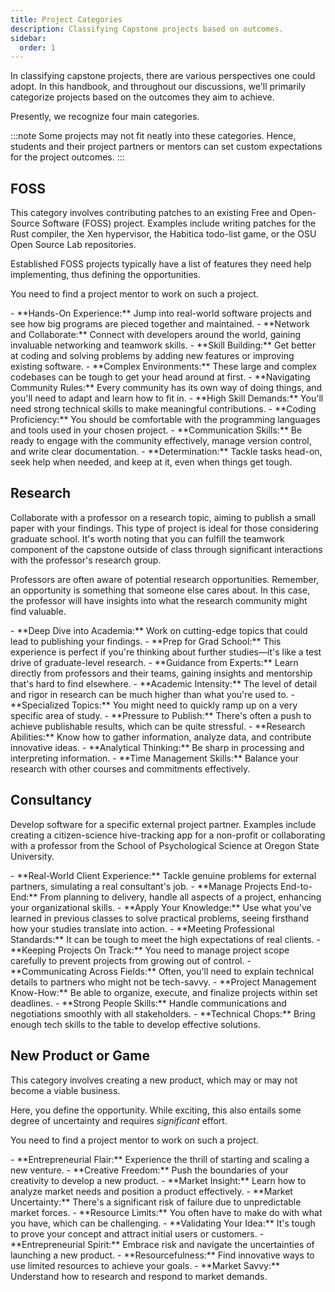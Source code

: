 ```yaml
---
title: Project Categories
description: Classifying Capstone projects based on outcomes.
sidebar:
  order: 1
---
```



In classifying capstone projects, there are various perspectives one could adopt. In this handbook, and throughout our discussions, we'll primarily categorize projects based on the outcomes they aim to achieve. 

<LinkCard
  title="How will these categories be graded?"
  description="Learn about the different outcomes."
  href="/project-evaluation/project-partner-evaluation/#verification-and-validation"
/>

Presently, we recognize four main categories. 

:::note
Some projects may not fit neatly into these categories. Hence, students and their project partners or mentors can set custom expectations for the project outcomes.
:::

## FOSS

This category involves contributing patches to an existing Free and Open-Source Software (FOSS) project. Examples include writing patches for the Rust compiler, the Xen hypervisor, the Habitica todo-list game, or the OSU Open Source Lab repositories.

Established FOSS projects typically have a list of features they need help implementing, thus defining the opportunities.

You need to find a project mentor to work on such a project.

<Tabs syncKey="trio">
  <TabItem label="Benefits" icon="rocket">
    - **Hands-On Experience:** Jump into real-world software projects and see how big programs are pieced together and maintained.
    - **Network and Collaborate:** Connect with developers around the world, gaining invaluable networking and teamwork skills.
    - **Skill Building:** Get better at coding and solving problems by adding new features or improving existing software.
  </TabItem>
  <TabItem label="Challenges" icon="puzzle">
    - **Complex Environments:** These large and complex codebases can be tough to get your head around at first.
    - **Navigating Community Rules:** Every community has its own way of doing things, and you'll need to adapt and learn how to fit in.
    - **High Skill Demands:** You'll need strong technical skills to make meaningful contributions.
  </TabItem>
  <TabItem label="Requirements" icon="approve-check-circle">
    - **Coding Proficiency:** You should be comfortable with the programming languages and tools used in your chosen project.
    - **Communication Skills:** Be ready to engage with the community effectively, manage version control, and write clear documentation.
    - **Determination:** Tackle tasks head-on, seek help when needed, and keep at it, even when things get tough.
  </TabItem>
</Tabs>

## Research

Collaborate with a professor on a research topic, aiming to publish a small paper with your findings. This type of project is ideal for those considering graduate school. It's worth noting that you can fulfill the teamwork component of the capstone outside of class through significant interactions with the professor's research group.

Professors are often aware of potential research opportunities. Remember, an opportunity is something that someone else cares about. In this case, the professor will have insights into what the research community might find valuable.

<Tabs syncKey="trio">
  <TabItem label="Benefits" icon="rocket">
    - **Deep Dive into Academia:** Work on cutting-edge topics that could lead to publishing your findings.
    - **Prep for Grad School:** This experience is perfect if you're thinking about further studies—it's like a test drive of graduate-level research.
    - **Guidance from Experts:** Learn directly from professors and their teams, gaining insights and mentorship that's hard to find elsewhere.
  </TabItem>
  <TabItem label="Challenges" icon="puzzle">
    - **Academic Intensity:** The level of detail and rigor in research can be much higher than what you're used to.
    - **Specialized Topics:** You might need to quickly ramp up on a very specific area of study.
    - **Pressure to Publish:** There's often a push to achieve publishable results, which can be quite stressful.
  </TabItem>
  <TabItem label="Requirements" icon="approve-check-circle">
    - **Research Abilities:** Know how to gather information, analyze data, and contribute innovative ideas.
    - **Analytical Thinking:** Be sharp in processing and interpreting information.
    - **Time Management Skills:** Balance your research with other courses and commitments effectively.
  </TabItem>
</Tabs>

## Consultancy

Develop software for a specific external project partner. Examples include creating a citizen-science hive-tracking app for a non-profit or collaborating with a professor from the School of Psychological Science at Oregon State University.

<Tabs syncKey="trio">
  <TabItem label="Benefits" icon="rocket">
    - **Real-World Client Experience:** Tackle genuine problems for external partners, simulating a real consultant's job.
    - **Manage Projects End-to-End:** From planning to delivery, handle all aspects of a project, enhancing your organizational skills.
    - **Apply Your Knowledge:** Use what you've learned in previous classes to solve practical problems, seeing firsthand how your studies translate into action.
  </TabItem>
  <TabItem label="Challenges" icon="puzzle">
    - **Meeting Professional Standards:** It can be tough to meet the high expectations of real clients.
    - **Keeping Projects On Track:** You need to manage project scope carefully to prevent projects from growing out of control.
    - **Communicating Across Fields:** Often, you'll need to explain technical details to partners who might not be tech-savvy.
  </TabItem>
  <TabItem label="Requirements" icon="approve-check-circle">
    - **Project Management Know-How:** Be able to organize, execute, and finalize projects within set deadlines.
    - **Strong People Skills:** Handle communications and negotiations smoothly with all stakeholders.
    - **Technical Chops:** Bring enough tech skills to the table to develop effective solutions.
  </TabItem>
</Tabs>

## New Product or Game

This category involves creating a new product, which may or may not become a viable business.

Here, you define the opportunity. While exciting, this also entails some degree of uncertainty and requires *significant* effort.

You need to find a project mentor to work on such a project.

<Tabs syncKey="trio">
  <TabItem label="Benefits" icon="rocket">
    - **Entrepreneurial Flair:** Experience the thrill of starting and scaling a new venture.
    - **Creative Freedom:** Push the boundaries of your creativity to develop a new product.
    - **Market Insight:** Learn how to analyze market needs and position a product effectively.
  </TabItem>
  <TabItem label="Challenges" icon="puzzle">
    - **Market Uncertainty:** There's a significant risk of failure due to unpredictable market forces.
    - **Resource Limits:** You often have to make do with what you have, which can be challenging.
    - **Validating Your Idea:** It's tough to prove your concept and attract initial users or customers.
  </TabItem>
  <TabItem label="Requirements" icon="approve-check-circle">
    - **Entrepreneurial Spirit:** Embrace risk and navigate the uncertainties of launching a new product.
    - **Resourcefulness:** Find innovative ways to use limited resources to achieve your goals.
    - **Market Savvy:** Understand how to research and respond to market demands.
  </TabItem>
</Tabs>
